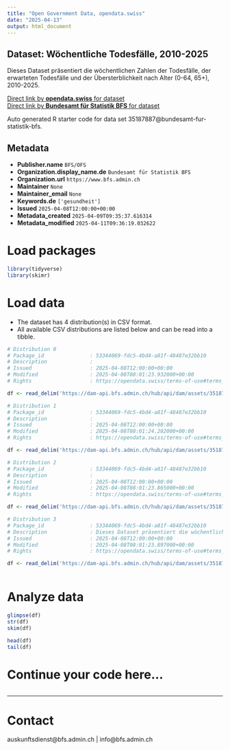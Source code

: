 ```yaml
---
title: "Open Government Data, opendata.swiss"
date: "2025-04-13"
output: html_document
---
```


## Dataset: Wöchentliche Todesfälle, 2010-2025

Dieses Dataset präsentiert die wöchentlichen Zahlen der Todesfälle, der erwarteten Todesfälle und der Übersterblichkeit nach Alter (0-64, 65+), 2010-2025.

[Direct link by **opendata.swiss** for dataset](https://opendata.swiss/de/dataset/wochentliche-todesfalle-2010-2025)<br>
[Direct link by **Bundesamt für Statistik BFS** for dataset](https://www.bfs.admin.ch/asset/de/ts-d-14.03.04.03-wr)

Auto generated R starter code for data set 35187887@bundesamt-fur-statistik-bfs.

## Metadata

- **Publisher.name** `BFS/OFS`
- **Organization.display_name.de** `Bundesamt für Statistik BFS`
- **Organization.url** `https://www.bfs.admin.ch`
- **Maintainer** `None`
- **Maintainer_email** `None`
- **Keywords.de** `['gesundheit']`
- **Issued** `2025-04-08T12:00:00+00:00`
- **Metadata_created** `2025-04-09T09:35:37.616314`
- **Metadata_modified** `2025-04-11T09:36:19.032622`


# Load packages

```r

library(tidyverse)
library(skimr)

```

# Load data

-   The dataset has 4 distribution(s) in CSV format.
-   All available CSV distributions are listed below and can be read into a tibble.

```r

# Distribution 0
# Package_id               : 53344069-fdc5-4bd4-a81f-48487e32bb10
# Description              : 
# Issued                   : 2025-04-08T12:00:00+00:00
# Modified                 : 2025-04-08T08:01:23.932000+00:00
# Rights                   : https://opendata.swiss/terms-of-use#terms_by_ask

df <- read_delim('https://dam-api.bfs.admin.ch/hub/api/dam/assets/35187912/master')

# Distribution 1
# Package_id               : 53344069-fdc5-4bd4-a81f-48487e32bb10
# Description              : 
# Issued                   : 2025-04-08T12:00:00+00:00
# Modified                 : 2025-04-08T08:01:24.282000+00:00
# Rights                   : https://opendata.swiss/terms-of-use#terms_by_ask

df <- read_delim('https://dam-api.bfs.admin.ch/hub/api/dam/assets/35187906/master')

# Distribution 2
# Package_id               : 53344069-fdc5-4bd4-a81f-48487e32bb10
# Description              : 
# Issued                   : 2025-04-08T12:00:00+00:00
# Modified                 : 2025-04-08T08:01:23.865000+00:00
# Rights                   : https://opendata.swiss/terms-of-use#terms_by_ask

df <- read_delim('https://dam-api.bfs.admin.ch/hub/api/dam/assets/35187901/master')

# Distribution 3
# Package_id               : 53344069-fdc5-4bd4-a81f-48487e32bb10
# Description              : Dieses Dataset präsentiert die wöchentlichen Zahlen der Todesfälle, der erwarteten Todesfälle und der Übersterblichkeit nach Alter (0-64, 65+), 2010-2025.
# Issued                   : 2025-04-08T12:00:00+00:00
# Modified                 : 2025-04-08T08:01:23.897000+00:00
# Rights                   : https://opendata.swiss/terms-of-use#terms_by_ask

df <- read_delim('https://dam-api.bfs.admin.ch/hub/api/dam/assets/35187915/master')



```

# Analyze data

```r

glimpse(df)
str(df)
skim(df)

head(df)
tail(df)

```

# Continue your code here...

```r

```

------------------------------------------------------------------------

# Contact

auskunftsdienst@bfs.admin.ch | info@bfs.admin.ch
